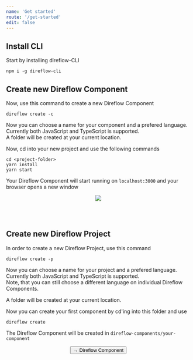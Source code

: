```yaml
---
name: 'Get started'
route: '/get-started'
edit: false
---
```



## Install CLI
Start by installing direflow-CLI
```console
npm i -g direflow-cli
```

## Create new Direflow Component
Now, use this command to create a new Direflow Component
```console
direflow create -c
```
Now you can choose a name for your component and a prefered language. Currently both JavaScript and TypeScript is supported.  
A folder will be created at your current location.  
  
Now, cd into your new project and use the following commands
```console
cd <project-folder>
yarn install
yarn start
```
Your Direflow Component will start running on `localhost:3000` and your browser opens a new window  
<p style="display: flex; justify-content: center">
<img src="https://silind-s3.s3.eu-west-2.amazonaws.com/direflow/direflow-component-base.png" />
</p>

<br />
<br />

## Create new Direflow Project
In order to create a new Direflow Project, use this command
```console
direflow create -p
```
Now you can choose a name for your project and a prefered language. Currently both JavaScript and TypeScript is supported.  
Note, that you can still choose a different language on individual Direflow Components.

A folder will be created at your current location.  
  
Now you can create your first component by cd'ing into this folder and use
```console
direflow create
```
The Direflow Component will be created in `direflow-components/your-component`

<span style="display: flex; justify-content: center">
  <Link to='/direflow-component'>
    <Button>→ Direflow Component</Button>
  </Link>
</span>